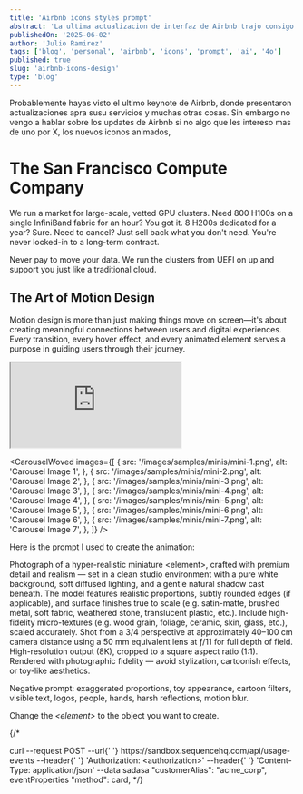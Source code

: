 ```yaml
---
title: 'Airbnb icons styles prompt'
abstract: 'La ultima actualizacion de interfaz de Airbnb trajo consigo un update en los iconos haciendolos realistas, animados y muy divertidos.'
publishedOn: '2025-06-02'
author: 'Julio Ramirez'
tags: ['blog', 'personal', 'airbnb', 'icons', 'prompt', 'ai', '4o']
published: true
slug: 'airbnb-icons-design'
type: 'blog'
---
```


<ImagePost src="/images/blog/prompt-airbnb/image-02.png" alt="Prompt for Airbnb" width={1000} height={1000} />

Probablemente hayas visto el ultimo keynote de Airbnb, donde presentaron actualizaciones apra susu servicios y muchas otras cosas. Sin embargo no vengo a hablar sobre los updates de Airbnb si no algo que les intereso mas de uno por X, los nuevos iconos animados,

# The San Francisco Compute Company

We run a market for large-scale, vetted GPU clusters. Need 800 H100s on a single InfiniBand fabric for an hour? You got it. 8 H200s dedicated for a year? Sure. Need to cancel? Just sell back what you don't need. You're never locked-in to a long-term contract.

Never pay to move your data. We run the clusters from UEFI on up and support you just like a traditional cloud.

## The Art of Motion Design

Motion design is more than just making things move on screen—it's about creating meaningful connections between users and digital experiences. Every transition, every hover effect, and every animated element serves a purpose in guiding users through their journey.

<div className="video-content">
  <iframe
    style={{
      position: 'absolute',
      top: '0',
      left: '0',
      width: '100%',
      height: '100%',
    }}
    src="https://www.youtube.com/embed/wMo0IOsxU_8?si=3EOPUxTKRA4phCpj&amp;start=2092"
    title="YouTube video player"
    allow="accelerometer; autoplay; clipboard-write; encrypted-media; gyroscope; picture-in-picture; web-share"
    referrerPolicy="strict-origin-when-cross-origin"
    autoPlay
    loop
    playsInline
  ></iframe>
</div>

<CarouselWoved
  images={[
    {
      src: '/images/samples/minis/mini-1.png',
      alt: 'Carousel Image 1',
    },
    {
      src: '/images/samples/minis/mini-2.png',
      alt: 'Carousel Image 2',
    },
    {
      src: '/images/samples/minis/mini-3.png',
      alt: 'Carousel Image 3',
    },
    {
      src: '/images/samples/minis/mini-4.png',
      alt: 'Carousel Image 4',
    },
    {
      src: '/images/samples/minis/mini-5.png',
      alt: 'Carousel Image 5',
    },
    {
      src: '/images/samples/minis/mini-6.png',
      alt: 'Carousel Image 6',
    },
    {
      src: '/images/samples/minis/mini-7.png',
      alt: 'Carousel Image 7',
    },
  ]}
/>

Here is the prompt I used to create the animation:

<a id="prompt"></a>

<Highlight>
Photograph of a hyper-realistic miniature &lt;element&gt;, crafted with premium detail and realism — set in a clean studio environment with a pure white background, soft diffused lighting, and a gentle natural shadow cast beneath. The model features realistic proportions, subtly rounded edges (if applicable), and surface finishes true to scale (e.g. satin-matte, brushed metal, soft fabric, weathered stone, translucent plastic, etc.). Include high-fidelity micro-textures (e.g. wood grain, foliage, ceramic, skin, glass, etc.), scaled accurately. Shot from a 3/4 perspective at approximately 40–100 cm camera distance using a 50 mm equivalent lens at ƒ/11 for full depth of field. High-resolution output (8K), cropped to a square aspect ratio (1:1). Rendered with photographic fidelity — avoid stylization, cartoonish effects, or toy-like aesthetics.

Negative prompt: exaggerated proportions, toy appearance, cartoon filters, visible text, logos, people, hands, harsh reflections, motion blur.

</Highlight>

Change the <i>&lt;element&gt;</i> to the object you want to create.

{/\* <Terminal title="api-request.sh">

  <TerminalLine number={1}>
    <TerminalCommand>curl</TerminalCommand> <TerminalFlag>--request</TerminalFlag> POST
  </TerminalLine>
  <TerminalLine number={2}>
    <TerminalFlag>--url</TerminalFlag>{' '}
    <TerminalUrl>https://sandbox.sequencehq.com/api/usage-events</TerminalUrl>
  </TerminalLine>
  <TerminalLine number={3}>
    <TerminalFlag>--header</TerminalFlag>{' '}
    <TerminalString>'Authorization: &lt;authorization&gt;'</TerminalString>
  </TerminalLine>
  <TerminalLine number={4}>
    <TerminalFlag>--header</TerminalFlag>{' '}
    <TerminalString>'Content-Type: application/json'</TerminalString>
  </TerminalLine>
  <TerminalLine number={5}>
    <TerminalFlag>--data</TerminalFlag> <TerminalString>sadasa</TerminalString>
  </TerminalLine>
  <TerminalLine number={6}>
    <TerminalJson>"customerAlias": "acme_corp",</TerminalJson>
  </TerminalLine>
  <TerminalLine number={7}>
    <TerminalJson>eventProperties</TerminalJson>
  </TerminalLine>
  <TerminalLine number={8}>
    <TerminalJson>"method": card,</TerminalJson>
  </TerminalLine>
</Terminal> */}
